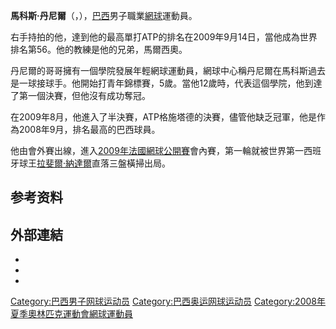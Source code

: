 {{noteTA
|G1=Tennis
|1=zh-hans:澳大利亚;zh-hk:澳洲;zh-tw:澳洲;
|2=zh-hans:温布尔登;zh-hk:溫布頓;zh-tw:溫布頓;
|3=zh-hans:戴维斯杯;zh-hk:台維斯盃;zh-tw:台維斯盃;
|4=zh-hans:桑普拉斯;zh-hk:森柏斯;zh-tw:山普拉斯;
|5=zh-hans:红土;zh-hk:泥地;zh-tw:紅土;
|6=zh-hans:澳大利亚;zh-hk:澳洲;zh-tw:澳洲;
|7=zh-hans:四份之一决赛;zh-hk:八強;zh-tw:八強;
|8=zh-hans:半决赛;zh-hk:準決賽;zh-tw:四強;
}}
{{Infobox 网球
|姓名=Marcos Daniel
|照片=Marcos Daniel.jpg
|国籍={{BRA}}
|生年=1978年
|生日=7月4日
|出生地={{BRA}}[[帕苏丰杜|帕苏丰杜]]
|居住地={{BRA}}[[帕苏丰杜|帕苏丰杜]]
|身高=180
|体重=79
|持拍手=右
|反拍=單手
|转职业年=1997年
|球拍=
|球衣=
|球鞋=
|单打最高排名=56 (2009年9月14日)
|双打最高排名=102 (2005年12月5日)
|现单打排名=
|现双打排名=
|单打冠军头衔=0
|双打冠军头衔=0
|职业战绩=
|奖金=1,177,189[[美元|美元]]
|澳网最好成绩=第一輪（2003、2006、2009、2010、2011）
|法网最好成绩=第二輪（2008）
|温网最好成绩=第一輪（2006、2008、2010）
|美网最好成绩=第一輪（2006、2008、2009）
|澳網雙打最好成績=第一輪（2006、2010）
|法網雙打最好成績=第二輪（2008）
|溫網雙打最好成績=第一輪（2006、2008）
|美網雙打最好成績=第一輪（2009）
|大满贯个数=
|奥运会最好成绩=
}}
'''馬科斯·丹尼爾'''（{{lang-pt|'''Marcos Daniel'''}}，{{bd|1978年|7月4日|catIdx=Marcos Daniel}}），[[巴西|巴西]]男子職業[[網球|網球]]運動員。

右手持拍的他，達到他的最高單打ATP的排名在2009年9月14日，當他成為世界排名第56。他的教練是他的兄弟，馬爾西奧。

丹尼爾的哥哥擁有一個學院發展年輕網球運動員，網球中心稱丹尼爾在馬科斯過去是一球接球手。他開始打青年錦標賽，5歲。當他12歲時，代表這個學院，他到達了第一個決賽，但他沒有成功奪冠。

在2009年8月，他進入了半決賽，ATP格施塔德的決賽，儘管他缺乏冠軍，他是作為2008年9月，排名最高的巴西球員。

他由會外賽出線，進入[[2009年法國網球公開賽男子單打比賽|2009年法國網球公開賽]]會內賽，第一輪就被世界第一西班牙球王[[拉斐爾·納達爾|拉斐爾·納達爾]]直落三盤橫掃出局。

== 参考资料 ==
{{reflist}}

== 外部連結 ==
* {{ATP|id=D339}}
* {{ITF Profile|id=10015700}}
* {{DavisCupplayerlink|id=10015700}}

{{Authority control}}
{{DEFAULTSORT:Daniel, Marcos}}
[[Category:巴西男子网球运动员|Category:巴西男子网球运动员]]
[[Category:巴西奥运网球运动员|Category:巴西奥运网球运动员]]
[[Category:2008年夏季奧林匹克運動會網球運動員|Category:2008年夏季奧林匹克運動會網球運動員]]
